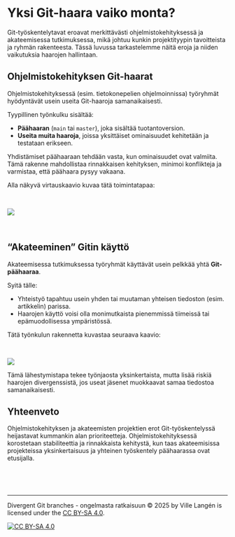 # Yksi Git-haara vaiko monta?

Git-työskentelytavat eroavat merkittävästi ohjelmistokehityksessä ja akateemisessa tutkimuksessa, mikä johtuu kunkin projektityypin tavoitteista ja ryhmän rakenteesta. Tässä luvussa tarkastelemme näitä eroja ja niiden vaikutuksia haarojen hallintaan.

## Ohjelmistokehityksen Git-haarat

Ohjelmistokehityksessä (esim. tietokonepelien ohjelmoinnissa) työryhmät hyödyntävät usein useita Git-haaroja samanaikaisesti.

Tyypillinen työnkulku sisältää:

- **Päähaaran** (`main` tai `master`), joka sisältää tuotantoversion.
- **Useita muita haaroja**, joissa yksittäiset ominaisuudet kehitetään ja testataan erikseen.

Yhdistämiset päähaaraan tehdään vasta, kun ominaisuudet ovat valmiita. Tämä rakenne mahdollistaa rinnakkaisen kehityksen, minimoi konflikteja ja varmistaa, että päähaara pysyy vakaana.

Alla näkyvä virtauskaavio kuvaa tätä toimintatapaa:

<br>

![](images/git_flowdiagram.png)

<br>

## "Akateeminen" Gitin käyttö

Akateemisessa tutkimuksessa työryhmät käyttävät usein pelkkää yhtä **Git-päähaaraa**.

Syitä tälle:

- Yhteistyö tapahtuu usein yhden tai muutaman yhteisen tiedoston (esim. artikkelin) parissa.
- Haarojen käyttö voisi olla monimutkaista pienemmissä tiimeissä tai epämuodollisessa ympäristössä.

Tätä työnkulun rakennetta kuvastaa seuraava kaavio:

<br>

![](images/git_flowdiagram_academic.png)
<br>

Tämä lähestymistapa tekee työnjaosta yksinkertaista, mutta lisää riskiä haarojen divergenssistä, jos useat jäsenet muokkaavat samaa tiedostoa samanaikaisesti.



## Yhteenveto

Ohjelmistokehityksen ja akateemisten projektien erot Git-työskentelyssä heijastavat kummankin alan prioriteetteja. Ohjelmistokehityksessä korostetaan stabiliteettia ja rinnakkaista kehitystä, kun taas akateemisissa projekteissa yksinkertaisuus ja yhteinen työskentely päähaarassa ovat etusijalla.

<br>

<br>

------------------------------------------------------------------------

Divergent Git branches - ongelmasta ratkaisuun © 2025 by
Ville Langén is licensed under the [CC BY-SA
4.0](https://creativecommons.org/licenses/by-sa/4.0/?ref=chooser-v1).

[![CC BY-SA
4.0](https://licensebuttons.net/l/by-sa/4.0/88x31.png)](https://creativecommons.org/licenses/by-sa/4.0/)
